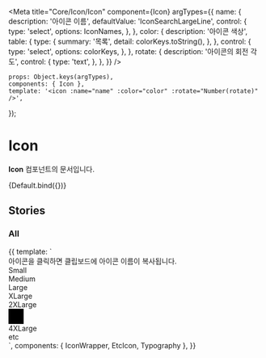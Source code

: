 
<Meta
	title="Core/Icon/Icon"
	component={Icon}
	argTypes={{
		name: {
			description: '아이콘 이름',
			defaultValue: 'IconSearchLargeLine',
			control: {
				type: 'select',
				options: IconNames,
			},
		},
		color: {
			description: '아이콘 색상',
			table: {
				type: {
					summary: '목록',
					detail: colorKeys.toString(),
				},
			},
			control: {
				type: 'select',
				options: colorKeys,
			},
		},
		rotate: {
			description: '아이콘의 회전 각도',
			control: {
				type: 'text',
			},
		},
	}}
/>

	props: Object.keys(argTypes),
	components: { Icon },
	template: '<icon :name="name" :color="color" :rotate="Number(rotate)" />',
});

# Icon

**Icon** 컴포넌트의 문서입니다.

<Story name="Default" height="100px">
	{Default.bind({})}
</Story>

<ArgsTable story="Default" />

## Stories

### All

<Canvas>
    <Story name="All" height="100px">
        {{
            template: `
                <div>
                    <Typography type="body1" color="gray500">아이콘을 클릭하면 클립보드에 아이콘 이름이 복사됩니다.</Typography>
                    <!--small-->
                    <div>
                        <Typography type="body1" style="margin-bottom: 10px">Small</Typography>
                        <div style="display: flex; flex-wrap: wrap;">
                            <IconWrapper component="Icon" name="IconProfileSmallLine"/>
                            <IconWrapper component="Icon" name="IconProfileSmallFill"/>
                            <IconWrapper component="Icon" name="IconArrowSmallLine"/>
                            <IconWrapper component="Icon" name="IconTextArrowSmallLine"/>
                            <IconWrapper component="Icon" name="IconPlusSmallLine"/>
                            <IconWrapper component="Icon" name="IconCloseSmallLine"/>
                            <IconWrapper component="Icon" name="IconSearchSmallLine"/>
                        </div>
                        <div style="display: flex; flex-wrap: wrap;">
                            <IconWrapper component="Icon" name="IconCheckSmallLine"/>
                            <IconWrapper component="Icon" name="IconCheckRoundSmallLine"/>
                            <IconWrapper component="Icon" name="IconCheckRoundSmallFill"/>
                            <IconWrapper component="Icon" name="IconQuestionMarkSmallLine"/>
                            <IconWrapper component="Icon" name="IconQuestionMarkSmallFill"/>
                            <IconWrapper component="Icon" name="IconExclamationSmallLine"/>
                            <IconWrapper component="Icon" name="IconExclamationSmallFill"/>
                            <IconWrapper component="Icon" name="IconSettingSmallFill"/>
                        </div>
                        <div style="display: flex; flex-wrap: wrap;">
                            <IconWrapper component="Icon" name="IconMegaphoneSmallLine"/>
                            <IconWrapper component="Icon" name="IconStarSmallLine"/>
                            <IconWrapper component="Icon" name="IconStarSmallFill"/>
                            <IconWrapper component="Icon" name="IconFileSmallLine"/>
                            <IconWrapper component="Icon" name="IconLinkSmallLine"/>
                            <IconWrapper component="Icon" name="IconLikeSmallLine"/>
                            <IconWrapper component="Icon" name="IconLikeSmallFill"/>
                            <IconWrapper component="Icon" name="IconThreeDotSmallFill" />
                        </div>
                      <div style="display: flex; flex-wrap: wrap;">
                            <!-- 제외 -->
                            <IconWrapper component="Icon" name="IconCheckSmallFill" />
                        </div>
                    </div>
                    <!--medium-->
                    <div>
                        <Typography type="body1" style="margin-bottom: 10px">Medium</Typography>
                        <div style="display: flex; flex-wrap: wrap;">
                          <IconWrapper component="Icon" name="IconProfileMediumLine" />
                          <IconWrapper component="Icon" name="IconProfileMediumFill" />
                          <IconWrapper component="Icon" name="IconQuestionMediumLine" />
                          <IconWrapper component="Icon" name="IconEssayMediumLine" />
                          <IconWrapper component="Icon" name="IconInterviewMediumLine" />
                          <IconWrapper component="Icon" name="IconCommentMediumLine" />
                        </div>
                        <div style="display: flex; flex-wrap: wrap;">
                          <IconWrapper component="Icon" name="IconArrowMediumLine" />
                          <IconWrapper component="Icon" name="IconTextArrowMediumLine" />
                          <IconWrapper component="Icon" name="IconRevertMediumLine" />
                          <IconWrapper component="Icon" name="IconPlusMediumLine" />
                          <IconWrapper component="Icon" name="IconMinusMediumLine" />
                          <IconWrapper component="Icon" name="IconCloseMediumLine" />
                          <IconWrapper component="Icon" name="IconFilterMediumLine" />
                          <IconWrapper component="Icon" name="IconBookmarkMediumLine" />
                          <IconWrapper component="Icon" name="IconBookmarkMediumFill" />
                        </div>
                        <div style="display: flex; flex-wrap: wrap;">
                          <IconWrapper component="Icon" name="IconCheckMediumLine" />
                          <IconWrapper component="Icon" name="IconSelectedMediumLine" />
                          <IconWrapper component="Icon" name="IconCheckRoundMediumFill" />
                          <IconWrapper component="Icon" name="IconQuestionMarkMediumLine" />
                          <IconWrapper component="Icon" name="IconQuestionMarkMediumFill" />
                          <IconWrapper component="Icon" name="IconExclamationMediumLine" />
                          <IconWrapper component="Icon" name="IconExclamationMediumFill" />
                          <IconWrapper component="Icon" name="IconInformationMediumLine" />
                          <IconWrapper component="Icon" name="IconInformationMediumFill" />
                          <IconWrapper component="Icon" name="IconCloseRoundMediumLine" />
                          <IconWrapper component="Icon" name="IconCloseRoundMediumFill" />
                          <IconWrapper component="Icon" name="IconPlusRoundMediumLine" />
                          <IconWrapper component="Icon" name="IconArrowRoundMediumLine" />
                        </div>
                        <div style="display: flex; flex-wrap: wrap;">
                          <IconWrapper component="Icon" name="IconLockMediumLine" />
                          <IconWrapper component="Icon" name="IconLockMediumFill" />
                          <IconWrapper component="Icon" name="IconImportMediumLine" />
                          <IconWrapper component="Icon" name="IconLinkMediumLine" />
                          <IconWrapper component="Icon" name="IconDownloadMediumLine" />
                          <IconWrapper component="Icon" name="IconTrashMediumLine" />
                          <IconWrapper component="Icon" name="IconLikeMediumLine" />
                          <IconWrapper component="Icon" name="IconLikeMediumFill" />
                          <IconWrapper component="Icon" name="IconBrowseMediumLine" />
                          <IconWrapper component="Icon" name="IconBrowseMediumFill" />
                          <IconWrapper component="Icon" name="IconExportMediumLine" />
                          <IconWrapper component="Icon" name="IconVideoMediumLine" />
                          <IconWrapper component="Icon" name="IconVideoMediumFill" />
                        </div>
                        <div style="display: flex; flex-wrap: wrap;">
                          <IconWrapper component="Icon" name="IconClockMediumLine" />
                          <IconWrapper component="Icon" name="IconClockMediumFill" />
                          <IconWrapper component="Icon" name="IconPriceMediumLine" />
                          <IconWrapper component="Icon" name="IconDiscountMediumLine" />
                          <IconWrapper component="Icon" name="IconLocationMediumLine" />
                          <IconWrapper component="Icon" name="IconLocationMediumFill" />
                          <IconWrapper component="Icon" name="IconSupportMediumLine" />
                          <IconWrapper component="Icon" name="IconCouponMediumLine" />
                          <IconWrapper component="Icon" name="IconMegaphoneMediumLine" />
                          <IconWrapper component="Icon" name="IconStarMediumLine" />
                          <IconWrapper component="Icon" name="IconStarMediumFill" />
                          <IconWrapper component="Icon" name="IconThreeDotMediumFill" />
                        </div>
                        <div style="display: flex; flex-wrap: wrap;">
                          <IconWrapper component="Icon" name="IconCheckMediumFill" />
                          <IconWrapper component="Icon" name="IconFileMediumLineLight" />
                          <IconWrapper component="Icon" name="IconTrashMediumLineLight" />
                          <IconWrapper component="Icon" name="IconDownloadMediumLineLight" />
                          <IconWrapper component="Icon" name="IconHourglassMediumLine" />
                          <IconWrapper component="Icon" name="IconCloseMediumFill" />
                          <IconWrapper component="Icon" name="IconInfoMediumFill" />
                          <IconWrapper component="Icon" name="IconInfoMediumLine" />
                          <IconWrapper component="Icon" name="IconMentoringMediumLine" />
                          <IconWrapper component="Icon" name="IconResumeMediumLine" />
                          <IconWrapper component="Icon" name="IconJobWikiMediumLine" />
                          <IconWrapper component="Icon" name="IconAnalyticsMediumLine" />
                          <IconWrapper component="Icon" name="IconVodMediumLine" />
                          <IconWrapper component="Icon" name="IconEduMediumLine" />
                        </div>
                        <div style="display: flex; flex-wrap: wrap;">
                          <IconWrapper component="Icon" name="IconFileMediumLine" />
                        </div>
                    </div>
                    <!--large-->
                    <div>
                        <Typography type="body1" style="margin-bottom: 10px">Large</Typography>
                        <div style="display: flex; flex-wrap: wrap;">
                          <IconWrapper component="Icon" name="IconProfileLargeLine" />
                          <IconWrapper component="Icon" name="IconProfileLargeFill" />
                          <IconWrapper component="Icon" name="IconAnswerLargeLine" />
                          <IconWrapper component="Icon" name="IconVodLargeLine" />
                          <IconWrapper component="Icon" name="IconQuestionLargeLine" />
                          <IconWrapper component="Icon" name="IconEssayLargeLine" />
                          <IconWrapper component="Icon" name="IconInterviewLargeLine" />
                          <IconWrapper component="Icon" name="IconResumeLargeLine" />
                          <IconWrapper component="Icon" name="IconAnalyticsLargeLine" />
                          <IconWrapper component="Icon" name="IconMentoringLargeLine" />
                          <IconWrapper component="Icon" name="IconEduLargeLine" />
                      </div>
                      <div style="display: flex; flex-wrap: wrap;">
                          <IconWrapper component="Icon" name="IconArrowLargeLine" />
                          <IconWrapper component="Icon" name="IconTextArrowLargeLine" />
                          <IconWrapper component="Icon" name="IconBackwardLargeLine" />
                          <IconWrapper component="Icon" name="IconReplyLargeLine" />
                          <IconWrapper component="Icon" name="IconPlusLargeLine" />
                          <IconWrapper component="Icon" name="IconCloseLargeLine" />
                          <IconWrapper component="Icon" name="IconHamburgerLargeLine" />
                          <IconWrapper component="Icon" name="IconFilterLargeLine" />
                          <IconWrapper component="Icon" name="IconSearchLargeLine" />
                          <IconWrapper component="Icon" name="IconAlarmLargeLine" />
                          <IconWrapper component="Icon" name="IconBookmarkLargeLine" />
                          <IconWrapper component="Icon" name="IconBookmarkLargeFill" />
                      </div>
                      <div style="display: flex; flex-wrap: wrap;">
                          <IconWrapper component="Icon" name="IconCheckLargeLine" />
                          <IconWrapper component="Icon" name="IconCheckRoundLargeLine" />
                          <IconWrapper component="Icon" name="IconCheckRoundLargeFill" />
                          <IconWrapper component="Icon" name="IconQuestionMarkLargeLine" />
                          <IconWrapper component="Icon" name="IconQuestionMarkLargeFill" />
                          <IconWrapper component="Icon" name="IconExclamationLargeLine" />
                          <IconWrapper component="Icon" name="IconExclamationLargeFill" />
                          <IconWrapper component="Icon" name="IconInformationLargeLine" />
                          <IconWrapper component="Icon" name="IconInformationLargeFill" />
                          <IconWrapper component="Icon" name="IconPlusRoundLargeLine" />
                          <IconWrapper component="Icon" name="IconStarRoundLargeFill" />
                          <IconWrapper component="Icon" name="IconSettingLargeLine" />
                      </div>
                      <div style="display: flex; flex-wrap: wrap;">
                          <IconWrapper component="Icon" name="IconLockLargeLine" />
                          <IconWrapper component="Icon" name="IconLockLargeFill" />
                          <IconWrapper component="Icon" name="IconSecurityLargeLine" />
                          <IconWrapper component="Icon" name="IconSecurityLargeFill" />
                          <IconWrapper component="Icon" name="IconImportLargeLine" />
                          <IconWrapper component="Icon" name="IconLinkLargeLine" />
                          <IconWrapper component="Icon" name="IconDownloadLargeLine" />
                          <IconWrapper component="Icon" name="IconTrashLargeLine" />
                          <IconWrapper component="Icon" name="IconPhotoLargeLine" />
                          <IconWrapper component="Icon" name="IconWritingLargeLine" />
                          <IconWrapper component="Icon" name="IconSendLargeFill" />
                      </div>
                      <div style="display: flex; flex-wrap: wrap;">
                          <IconWrapper component="Icon" name="IconCouponLargeLine" />
                          <IconWrapper component="Icon" name="IconMegaphoneLargeLine" />
                          <IconWrapper component="Icon" name="IconVideoLargeLine" />
                          <IconWrapper component="Icon" name="IconVideoLargeFill" />
                          <IconWrapper component="Icon" name="IconStarLargeLine" />
                          <IconWrapper component="Icon" name="IconStarLargeFill" />
                      </div>
                      <div style="display: flex; flex-wrap: wrap;">
                          <IconWrapper component="Icon" name="IconLongArrowLargeLine" />
                          <IconWrapper component="Icon" name="IconSelectedLargeLine" />
                          <IconWrapper component="Icon" name="IconKeylineLargeLine" />
                          <IconWrapper component="Icon" name="IconCheckLargeFill" />
                          <IconWrapper component="Icon" name="IconWarningLargeFill" />
                        </div>
                    </div>
                    <!--x-large-->
                    <div>
                        <Typography type="body1" style="margin-bottom: 10px">XLarge</Typography>
                        <div style="display: flex; flex-wrap: wrap;">
                          <IconWrapper component="Icon" name="IconProfileXLargeLine" />
                          <IconWrapper component="Icon" name="IconProfileXLargeFill" />
                          <IconWrapper component="Icon" name="IconAnswerXLargeLine" />
                          <IconWrapper component="Icon" name="IconVodXLargeLine" />
                          <IconWrapper component="Icon" name="IconEssayXLargeLine" />
                          <IconWrapper component="Icon" name="IconAnalyticsXLargeLine" />
                          <IconWrapper component="Icon" name="IconArrowXLargeLine" />
                          <IconWrapper component="Icon" name="IconTextArrowXLargeLine" />
                          <IconWrapper component="Icon" name="IconCloseXLargeLine" />
                        </div>
                        <div style="display: flex; flex-wrap: wrap;">
                          <IconWrapper component="Icon" name="IconCheckRoundXLargeLine" />
                          <IconWrapper component="Icon" name="IconCheckRoundXLargeFill" />
                          <IconWrapper component="Icon" name="IconPhotoXLargeLine" />
                          <IconWrapper component="Icon" name="IconSupportXLargeLine" />
                          <IconWrapper component="Icon" name="IconStarXLargeLine" />
                          <IconWrapper component="Icon" name="IconStarXLargeFill" />
                      </div>
                      <div style="display: flex; flex-wrap: wrap;">
                          <IconWrapper component="Icon" name="IconQuestionXLargeLine" />
                          <IconWrapper component="Icon" name="IconAdoptXLargeLine" />
                          <IconWrapper component="Icon" name="IconCreditPlusXLargeLine" />
                          <IconWrapper component="Icon" name="IconCreditMinusXLargeLine" />
                          <IconWrapper component="Icon" name="IconLikeXLargeLine" />
                          <IconWrapper component="Icon" name="IconCelebrateXLargeLine" />
                          <IconWrapper component="Icon" name="IconMegaphoneXLargeLine" />
                          <IconWrapper component="Icon" name="IconCheckXLargeFill" />
                          <IconWrapper component="Icon" name="IconUnCheckedXLargeFill" />
                          <IconWrapper component="Icon" name="IconSettingXLargeLine" />
                          <IconWrapper component="Icon" name="IconBookmarkXLargeFill" />
                      </div>
                    </div>
                    <!--2x-large-->
                    <div>
                        <Typography type="body1" style="margin-bottom: 10px">2XLarge</Typography>
                        <div style="display: flex; flex-wrap: wrap;">
                            <IconWrapper component="Icon" name="IconProfile2XLargeFill" />
                            <IconWrapper component="Icon" name="IconWriting2XLargeLine" />
                            <IconWrapper component="Icon" name="IconPhoto2XLargeLine" />
                        </div>
                        <div style="background-color:black; width:30px; height:30px;">
                            <IconWrapper component="Icon" name="IconCalendarError2XLargeFill" />
                        </div>
                    </div>
                    <!--4x-large-->
                    <div>
                        <Typography type="body1" style="margin-bottom: 10px">4XLarge</Typography>
                        <div style="display: flex; flex-wrap: wrap;">
                            <IconWrapper component="Icon" name="IconStar4XLargeFill" />
                        </div>
                    </div>
                    <!--etc-->
                    <div>
                      <Typography type="body1" style="margin-bottom: 10px">etc</Typography>
                      <div style="display: flex; flex-wrap: wrap;">
                        <EtcIcon name="IconDropdownSmallFillEtc" />
                        <EtcIcon name="IconDropdownMediumLineEtc" />
                      </div>
                    </div>
                </div>
            `,
             components: { IconWrapper, EtcIcon, Typography },
        }}
    </Story>
</Canvas>

